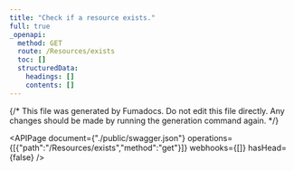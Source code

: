 ```yaml
---
title: "Check if a resource exists."
full: true
_openapi:
  method: GET
  route: /Resources/exists
  toc: []
  structuredData:
    headings: []
    contents: []
---
```


{/* This file was generated by Fumadocs.
Do not edit this file directly. Any changes should be made by running the generation command again. */}

<APIPage document={"./public/swagger.json"} operations={[{"path":"/Resources/exists","method":"get"}]} webhooks={[]} hasHead={false} />